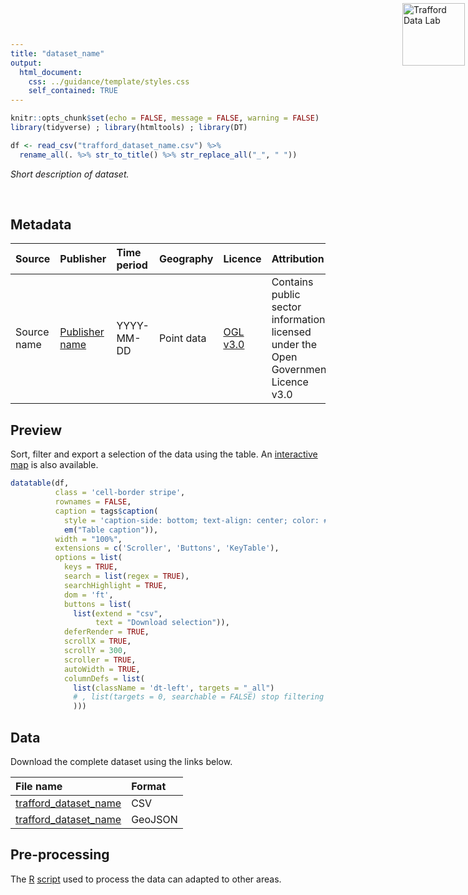 ```yaml
---
title: "dataset_name"
output:
  html_document:
    css: ../guidance/template/styles.css
    self_contained: TRUE
---
```


<a href="https://www.trafforddatalab.io/data"><img src="https://www.trafforddatalab.io/assets/logo/trafforddatalab_logo.svg" alt="Trafford Data Lab" width="100" border="0" style="position:absolute; top:0; right:0; padding:5px;"/></a>

```r
knitr::opts_chunk$set(echo = FALSE, message = FALSE, warning = FALSE)
library(tidyverse) ; library(htmltools) ; library(DT) 

df <- read_csv("trafford_dataset_name.csv") %>% 
  rename_all(. %>% str_to_title() %>% str_replace_all("_", " "))
```

*Short description of dataset.*

<br />

## Metadata

|Source |Publisher |Time period |Geography |Licence |Attribution |Last updated |
|:---|:---|:---|:---|:---|:---|:---|
|Source name |<a href="#" target="_blank">Publisher name</a> |YYYY-MM-DD |Point data |<a href="http://www.nationalarchives.gov.uk/doc/open-government-licence/version/3/" target="_blank">OGL v3.0</a> |Contains public sector information licensed under the Open Government Licence v3.0 |MM YYYY |

## Preview
Sort, filter and export a selection of the data using the table. An <a href="https://www.trafforddatalab.io/explore/#dataset=#" target="_blank">interactive map</a> is also available.

```r
datatable(df, 
          class = 'cell-border stripe',
          rownames = FALSE, 
          caption = tags$caption(
            style = 'caption-side: bottom; text-align: center; color: #555555;',
            em("Table caption")),
          width = "100%",
          extensions = c('Scroller', 'Buttons', 'KeyTable'),
          options = list(
            keys = TRUE,
            search = list(regex = TRUE),
            searchHighlight = TRUE,
            dom = 'ft',
            buttons = list(
              list(extend = "csv", 
                   text = "Download selection")),
            deferRender = TRUE,
            scrollX = TRUE,
            scrollY = 300,
            scroller = TRUE,
            autoWidth = TRUE,
            columnDefs = list(
              list(className = 'dt-left', targets = "_all")
              # , list(targets = 0, searchable = FALSE) stop filtering
              )))
```

## Data
Download the complete dataset using the links below.

|File name |Format |
|:---|:---|
|[trafford_dataset_name](trafford_dataset_name.csv) |CSV |
|[trafford_dataset_name](trafford_dataset_name.geojson) |GeoJSON |

## Pre-processing
The <a href="https://cran.r-project.org" target="_blank">R</a> [script](pre-processing.R) used to process the data can adapted to other areas.

<br />